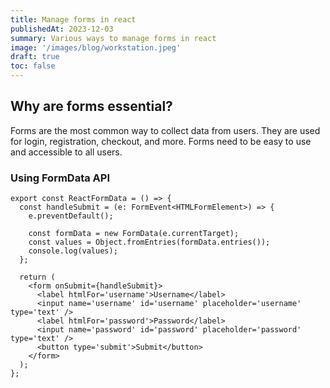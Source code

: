 ```yaml
---
title: Manage forms in react
publishedAt: 2023-12-03
summary: Various ways to manage forms in react
image: '/images/blog/workstation.jpeg'
draft: true
toc: false
---
```


## Why are forms essential?

Forms are the most common way to collect data from users. They are used for login, registration, checkout, and more. Forms need to be easy to use and accessible to all users.

### Using FormData API

```tsx title="Using form data api" 
export const ReactFormData = () => {
  const handleSubmit = (e: FormEvent<HTMLFormElement>) => {
    e.preventDefault();

    const formData = new FormData(e.currentTarget);
    const values = Object.fromEntries(formData.entries());
    console.log(values);
  };

  return (
    <form onSubmit={handleSubmit}>
      <label htmlFor='username'>Username</label>
      <input name='username' id='username' placeholder='username' type='text' />
      <label htmlFor='password'>Password</label>
      <input name='password' id='password' placeholder='password' type='text' />
      <button type='submit'>Submit</button>
    </form>
  );
};
```

<CodeSandboxIframe
  title='final-form'
  src='https://codesandbox.io/embed/x6g5md?view=Editor+%2B+Preview&module=%2Fsrc%2Fcomponents%2Fformdata-impl.tsx'
/>
